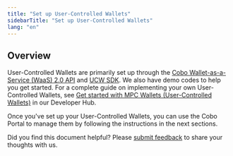 ```yaml
---
title: "Set up User-Controlled Wallets"
sidebarTitle: "Set up User-Controlled Wallets"
lang: "en"
---
```


## Overview

User-Controlled Wallets are primarily set up through the [Cobo Wallet-as-a-Service (WaaS) 2.0 API](https://www.cobo.com/developers/v2/guides/overview/introduction) and [UCW SDK](https://www.cobo.com/developers/v2/developer-tools/quickstart-ucw-ios). We also have demo codes to help you get started. For a complete guide on implementing your own User-Controlled Wallets, see [Get started with MPC Wallets (User-Controlled Wallets)](https://www.cobo.com/developers/v2/guides/mpc-wallets/get-started-ucw) in our Developer Hub.

Once you've set up your User-Controlled Wallets, you can use the Cobo Portal to manage them by following the instructions in the next sections.

<Tip>Did you find this document helpful? Please [submit feedback](https://forms.zohopublic.com/cobo/form/DocumentFeedbackForm/formperma/QvLOhxJv1_JMsJ-1dleZ8Itb_7rzN-LtgvsDdxosoVI?referrername=manuals) to share your thoughts with us.</Tip>